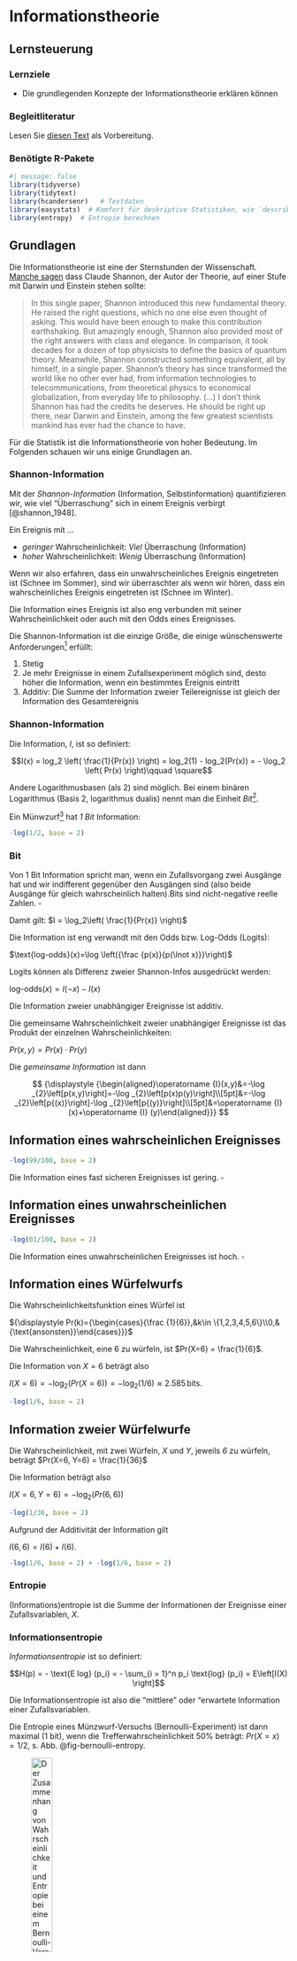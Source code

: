 # Informationstheorie


## Lernsteuerung

### Lernziele


- Die grundlegenden Konzepte der Informationstheorie erklären können



### Begleitliteratur

Lesen Sie [diesen Text](https://www.science4all.org/article/shannons-information-theory/) als Vorbereitung.



### Benötigte R-Pakete

```r
#| message: false
library(tidyverse)
library(tidytext)
library(hcandersenr)   # Textdaten
library(easystats)  # Komfort für deskriptive Statistiken, wie `describe_distribution`
library(entropy)  # Entropie berechnen
```





## Grundlagen


Die Informationstheorie ist eine der Sternstunden der Wissenschaft. [Manche sagen](http://www.science4all.org/article/shannons-information-theory/) dass Claude Shannon, der Autor der Theorie, auf einer Stufe mit Darwin und Einstein stehen sollte:

>    In this single paper, Shannon introduced this new fundamental theory. He raised the right questions, which no one else even thought of asking. This would have been enough to make this contribution earthshaking. But amazingly enough, Shannon also provided most of the right answers with class and elegance. In comparison, it took decades for a dozen of top physicists to define the basics of quantum theory. Meanwhile, Shannon constructed something equivalent, all by himself, in a single paper.
Shannon’s theory has since transformed the world like no other ever had, from information technologies to telecommunications, from theoretical physics to economical globalization, from everyday life to philosophy. (...)
I don’t think Shannon has had the credits he deserves. He should be right up there, near Darwin and Einstein, among the few greatest scientists mankind has ever had the chance to have. 


Für die Statistik ist die Informationstheorie von hoher Bedeutung.
Im Folgenden schauen wir uns einige Grundlagen an.




### Shannon-Information

Mit der *Shannon-Information* (Information, Selbstinformation) quantifizieren wir, wie viel "Überraschung" sich in einem Ereignis verbirgt [@shannon_1948].

Ein Ereignis mit ...

- *geringer* Wahrscheinlichkeit: *Viel* Überraschung (Information)
- *hoher* Wahrscheinlichkeit: *Wenig* Überraschung (Information)



Wenn wir also erfahren, dass ein unwahrscheinliches Ereignis eingetreten ist (Schnee im Sommer), sind wir überraschter als wenn wir hören, dass ein wahrscheinliches Ereignis eingetreten ist (Schnee im Winter).

Die Information eines Ereignis ist also eng verbunden mit seiner Wahrscheinlichkeit oder auch mit den Odds eines Ereignisses.

Die Shannon-Information ist die einzige Größe, die einige wünschenswerte Anforderungen^[Desiderata, sagt man] erfüllt:

1. Stetig
2. Je mehr Ereignisse in einem Zufallsexperiment möglich sind, desto höher die Information, wenn ein bestimmtes Ereignis eintritt
3. Additiv: Die Summe der Information zweier Teilereignisse ist gleich der Information des Gesamtereignis



:::{#def-info}

### Shannon-Information


Die Information, $I$, ist so definiert:


$$I(x) = log_2 \left( \frac{1}{Pr(x)} \right) = log_2(1) - log_2(Pr(x)) = - \log_2 \left( Pr(x) \right)\qquad \square$$

:::


Andere Logarithmusbasen (als 2) sind möglich. Bei einem binären Logarithmus (Basis 2, logarithmus dualis) nennt man die Einheit *Bit*^[oder *shannon*].


Ein Münwzurf^[wie immer, als fair angenommen, wenn sonst nichts anderes angegeben ist] hat *1 Bit* Information:

```r
-log(1/2, base = 2)
```


:::{#def-1bit}
### Bit
Von 1 Bit Information spricht man, wenn ein Zufallsvorgang zwei Ausgänge hat und wir indifferent gegenüber den Ausgängen sind (also beide Ausgänge für gleich wahrscheinlich halten).Bits sind nicht-negative reelle Zahlen. $\square$
:::



Damit gilt: $I = \log_2\left( \frac{1}{Pr(x)} \right)$


Die Information ist eng verwandt mit den Odds bzw. Log-Odds (Logits):


$\text{log-odds}(x)=\log \left({\frac {p(x)}{p(\lnot x)}}\right)$

Logits können als Differenz zweier Shannon-Infos ausgedrückt werden:


$\text{log-odds}(x)=I(\lnot x)-I(x)$



Die Information zweier unabhängiger Ereignisse ist additiv.

Die gemeinsame Wahrscheinlichkeit zweier unabhängiger Ereignisse ist das Produkt der einzelnen Wahrscheinlichkeiten:

$Pr(x,y) = Pr(x) \cdot Pr(y)$

Die *gemeinsame Information* ist dann

$$
{\displaystyle {\begin{aligned}\operatorname {I}(x,y)&=-\log _{2}\left[p(x,y)\right]=-\log _{2}\left[p(x)p(y)\right]\\[5pt]&=-\log _{2}\left[p{(x)}\right]-\log _{2}\left[p{(y)}\right]\\[5pt]&=\operatorname {I} (x)+\operatorname {I} (y)\end{aligned}}}
$$





:::{#exm-info1}


## Information eines wahrscheinlichen Ereignisses


```r
-log(99/100, base = 2)
```

Die Information eines fast sicheren Ereignisses ist gering. $\square$
:::






:::{#exm-info2}


## Information eines unwahrscheinlichen Ereignisses


```r
-log(01/100, base = 2)
```

Die Information eines unwahrscheinlichen Ereignisses ist hoch. $\square$

:::







:::{#exm-info3}


## Information eines Würfelwurfs


Die Wahrscheinlichkeitsfunktion eines Würfel ist

${\displaystyle Pr(k)={\begin{cases}{\frac {1}{6}},&k\in \{1,2,3,4,5,6\}\\0,&{\text{ansonsten}}\end{cases}}}$



Die Wahrscheinlichkeit, eine 6 zu würfeln, ist $Pr(X=6) = \frac{1}{6}$.



Die Information von $X=6$ beträgt also


$I(X=6) = -\log_2 \left( Pr(X=6) \right) = -\log_2(1/6) \approx 2.585 \, \text{bits}$.


```r
-log(1/6, base = 2)
```


:::







:::{#exm-info3}


## Information zweier  Würfelwurfe







Die Wahrscheinlichkeit, mit zwei Würfeln, $X$ und $Y$, jeweils *6* zu würfeln, 
beträgt $Pr(X=6, Y=6) = \frac{1}{36}$



Die Information beträgt also


$I(X=6, Y=6) = -\log_2 \left( Pr(6,6) \right)$


```r
-log(1/36, base = 2)
```


Aufgrund der Additivität der Information gilt


$I(6,6) = I(6) + I(6)$.


```r
-log(1/6, base = 2) + -log(1/6, base = 2)
```



:::









### Entropie


(Informations)entropie ist die Summe der Informationen der Ereignisse einer Zufallsvariablen, $X$.



:::{#def-entropie}


### Informationsentropie


*Informationsentropie*  ist so definiert:

$$H(p) = - \text{E log} (p_i) = - \sum_{i = 1}^n p_i \text{log} (p_i) = E\left[I(X) \right]$$

:::

Die Informationsentropie ist also die "mittlere" oder "erwartete Information einer Zufallsvariablen.


Die Entropie eines Münzwurf-Versuchs (Bernoulli-Experiment) ist dann maximal (1 bit), wenn die Trefferwahrscheinlichkeit 50% beträgt: $Pr(X=x) = 1/2$, s. Abb. @fig-bernoulli-entropy.


![Der Zusammenhang von Wahrscheinlichkeit und Entropie bei einem Bernoulli-Versuch, Quelle: Wikipedia, CC-BY-SA, Brona, Rubber Duck](img/Binary_entropy_plot.svg.png){#fig-bernoulli-entropy width="30%"}



### Gemeinsame Information (Mutual Information)

Die *gemeinsame Information* (*mutual information*, MI) zweier Zufallsvariablen $X$ und $Y$, $I(X,Y)$, quantifiziert die Informationsmenge, die man über $Y$ erhält, wenn man $X$ beobachtet. Mit anderen Worten: Die MI ist ein *Maß des Zusammenhangs zweier (nominaler) Variablen*. Im Gegensatz zur Korrelation ist die MI nicht auf lineare Abhängigkeiten beschränkt.



Die MI quantifiziert den Unterschied zwischen der gemeinsamen Verteilung $Pr(X,Y)$ und dem Produkt einer einzelnen^[auch als *marginalen* Wahrscheinlichkeiten oder *Randwahrscheinlichkeiten* bezeichnet] Wahrscheinlichkeitsverteilungen, d.h. $Pr(X)$ und $Pr(Y)$.

Wenn die beiden Variablen (stochastisch) unabhängig^[Für stochastische Unabhängigkeit kann das Zeichen $\bot$ verwendet werden] sind, ist ihre gemeinsame Information Null:

$I(X,Y) = 0 \quad \text{gdw} \quad \bot(X,Y)$.

Dann gilt nämlich:

$\log \left( \frac{Pr(X,Y)} {Pr(X) \cdot Pr(Y)} \right) =\log(1) = 0$.


Das macht intuitiv Sinn: Sind zwei Variablen unabhängig, so erfährt man nichts über die zweite, wenn man die erste kennt. So ist Kenntnis der Sternzeichens einer Person und ihrer Körpergröße unabhängig.

Das Gegenteil ist auch wahr: Sind zwei Variablen voneinander komplett abhängig, so weiß man alles über die zweite, wenn man die erste kennt.


Die gemeinsame Information kann man sich als *Summe der einzelnen gemeinsamen Informationen* von $XY$ sehen (s. @tbl-mi1):

```r
#| label: tbl-mi1
#| tbl-cap: Summe der punktweisen gemeinsamen Informationen
#| echo: false
d <- tibble::tribble(
     ~x1,    ~x2,    ~x3,
  "x1y2", "x2y1", "x3y1",
  "x2y1", "x2y2", "x3y2",
  "x1y3", "x2y3", "x3y3"
  )
d
```

Die MI ist also additiv:

$I(X,Y) = \Sigma_Y \Sigma_y Pr(x,y) \underbrace{\log \left( \frac{Pr(X,Y)}{Pr(X) Pr(Y)} \right)}_\text{punktweise MI}$ 

Die Summanden der gemeinsamen Information bezeichnet man auch als *punktweise gemeinsame Information* (pointwise mutual information, PMI), entsprechend, s. @eq-pmi. MI ist also der Erwartungswert der PMI.


$${\displaystyle \operatorname {PMI} (x,y)\equiv \log_{2}{\frac {p(x,y)}{p(x)p(y)}}=\log _{2}{\frac {p(x|y)}{p(x)}}=\log _{2}{\frac {p(y|x)}{p(y)}}}
$${#eq-pmi}


Andere Basen als `log2` sind gebräuchlich, vor allem der natürliche Logarithmus.




::: {.remark}

Die zwei rechten Umformungen in @eq-pmi basieren auf der Umformung der gemeinsamen Wahrscheinlichkeit. 

Zur Erinnerung: $p(x,y) = p(y)p(x|y) = p(x)p(y|x)$
:::




::: {#exm-pmi}

### Interpretation der PMI

Sei $p(x) = p(y) = 1/10$ und $p(x,y) = 1/10$. Wären $x$ und $y$ unabhängig, dann wäre $p^{\prime}(x,y) = p(x)p(y) = 1/100$.
Das Verhältnis der Produkte der einzelnen Wahrscheinlichkeit zur gemeinsamen Wahrscheinlichkeit wäre dann 1 und der Logarithmus von 1 ist 0. Das Verhältnis von 1 entspricht also der Unabhängigkeit. Ist das Verhältnis z.B. 5, so zeigt das eine gewisse Abhängigkeit an.
Im obigen Beispiel gilt: $\frac{1/20}{1/100}=5$.

:::


Die MI wird auch über die sog. *Kullback-Leibler-Divergenz* definiert,
die die Differenz zwischen gemeinsamer Wahrscheinlichkeitsfunktion bzw. -dichte und dem Produkt der jeweiligen Randwahrscheinlichkeiten bzw. -dichte angibt.



### Maximumentropie


:::{#def-maxent}


### Maximumentropie

Die Verteilungsform, für die es die meisten Möglichkeiten (Pfade im Baumdiagramm) gibt,
hat die höchste Informationsentropie.

:::

@fig-muenz3 zeigt ein Baumdiagramm für einen 3-fachen Münzwurf.
In den "Blättern" (Endknoten) sind die Ergebnisse des Experiments dargestellt
sowie die Zufallsvariable $X$, die die Anzahl der "Treffer" (Kopf) fasst.
Wie man sieht, vereinen einige Werte der Zufallsvariable mehr Pfade auf sich als andere:
Der Wert $X=1$ vereinigt 3 Pfade (von 8) auf sich; der Wert $X=3$ nur 1 Pfad.

![Pfade im Baumdiagramm: 3-facher Münzwurf](img/muenz3.png){#fig-muenz3}



#### Ilustration 


Sagen wir, Sie stehen vor 5 Eimern und haben 10 Kieselsteine bei sich, die mit den Nummern 1 bis 10 beschriftet sind [@mcelreath_statistical_2020].
Weil Sie nichts besseres zu tun haben, werfen Sie die Kiesel in die Eimer und zwar so, 
dass die Wahrscheinlichkeit für einen Kiesel in einen bestimmten Eimer zu landen für alle Eimer gleich ist.
Sie werfen also Ihre 10 Kiesel und betrachten das Ergebnis; die Kiesel sind jetzt in einem bestimmten (zufälligen)
Arrangement auf die Eimer verteilt.
Jede Aufteilung (der 10 Kiesel in den 5 Eimern) ist gleich wahrscheinlich^[so ähnlich wie mit den Lottozahlen] -- 
die Wahrscheinlichkeit, dass alle 10 Kiesel in Eimer 1 landen ist also gleich hoch wie die Wahrscheinlichkeit,
dass jeder Eimer einen Kiesel abkriegt.
Jetzt kommt's: Manche Arrangements können auf mehrere Arten erzielt werden als andere. 
So gibt es nur *eine* Aufteilung für alle 10 Kiesel in einem Eimer (Teildiagramm a, in @fig-kiesel).
Aber es gibt 90 Möglichkeiten, die Kiesel so aufzuteilen, dass 2 in Eimer 2 landen, 8 in Eimer 4 und 2 in Eimer 4,
s. Teildiagramm b in @fig-kiesel [@kurz_statistical_2021]. 
Teildiagramme c bis e zeigen, dass die Anzahl der Aufteilungen schnell astronomisch hoch wird,
wenn sich die Kiesel "gleichmäßiger" auf die Eimer verteilen.
Die gleichmäßigste Aufteilung (Diagramm e) hat die größte Zahl an möglichen Anordnungen.
Eine Aufteilung der Kiesel auch als Pfad durch ein Baumdiagramm beschrieben werden.

Hier sind ein paar verschiedene Arrangements, deren Anzahl von Aufteilungen wir hier anschauen:

```r
d <-
  tibble(a = c(0, 0, 10, 0, 0),
         b = c(0, 1, 8, 1, 0),
         c = c(0, 2, 6, 2, 0),
         d = c(1, 2, 4, 2, 1),
         e = 2) 
d
```



```r
#| echo: false
#| fig-cap: Anzahl von Aufteilungen der 10 Kiesel in 5 Eimer
#| label: fig-kiesel
d %>% 
  mutate(bucket = 1:5) %>% 
  gather(letter, pebbles, - bucket) %>% 
  
  ggplot(aes(x = bucket, y = pebbles)) +
  geom_col(width = 1/5) +
  geom_text(aes(y = pebbles + 1, label = pebbles)) +
  geom_text(data = tibble(
    letter  = letters[1:5],
    bucket  = 5.5,
    pebbles = 10,
    label   = str_c(c(1, 90, 1260, 37800, 113400), 
                    rep(c(" Pfad", " Pfade"), times = c(1, 4)))),
    aes(label = label), hjust = 1) +
  scale_y_continuous(breaks = c(0, 5, 10)) +
  theme(panel.grid = element_blank()) +
  facet_wrap(~letter, ncol = 3)
```

Hier sind die Wahrscheinlichkeitsverteilungen der 5 Arrangements^[Ist das nicht eine elegante Syntax?! Solomon Kurz, der Autor der Syntax, hielt sich nicht an die aktuelle Version von `dplyr`; `mutate_all` ist eigentlich überholt zugunsten von `mutate` mit `across`, aber die Prägnanz der Syntax hier ist schon beeindruckend, wie ich finde.]:

```r
d %>% 
  mutate_all(~. / sum(.))
```


Dann kann man die Wahrscheinlichkeit einfach in Entropie umrechnen^[Syntax aus @kurz_statistical_2021]:

```r
d %>% 
  mutate_all(~ . / sum(.)) %>% 
  gather() %>% 
  group_by(key) %>% 
  summarise(h = -sum(ifelse(value == 0, 0, value * log(value))))
```


Das `ifelse` dient nur dazu, eine Wahrscheinlichkeit von 0 eine Entropie von 0 zu verpassen^[Regel von L'Hopital], denn sonst würden wir ein Problem rennen, wenn wir $log(0)$ ausrechnen.

```r
log(0)
```



### Kreuzentropie


:::{#def-ke}
Die Kreuzentropie (cross entropy) ist die Anzahl der benötigten Bits, um ein ein Ereignis aus der Verteilung $X$ mit einer anderen Verteilung $Y$ darzustellen, s. @eq-cr. $\square$
:::

$$H(X,Y) = - \sum_x X(x) \cdot log(Y(x))$${#eq-ce}

Anschaulich gesprochen gibt die Kreuzentropie die Differenz zwischen zwei Verteilugen an.


### Kullback-Leibler-Divergenz

Die Kullback-Leibler-Divergenz, $D_{KL} (X\, || \, Y)$, ist verwandt mit der Kreuzentropie, da

$$H(X,Y) = H(X) + D_{KL} (X\, || \, Y)$$

## Zufallstext erkennen


### Entropie von Zufallstext


Kann man wohl Zufallstext maschinell erkennen? Sicher gibt es viele Ansätze,
um das Problem anzugehen.
Lassen Sie uns einen Ansatz erforschen. 
Erforschen heißt, *wir* erforschen für *uns*, es handelt sich um eine didaktische Übung, 
das Ziel ist nicht, Neuland für die Menschheit zu betreten.

Aber zuerst müssen wir überlegen, was "Zufallstext" bedeuten soll.


Nehmen wir uns dazu zuerst einen richtigen Text, ein Märchen von H.C. Andersen zum Beispiel.
Nehmen wir das Erste aus der Liste in dem Tibble `hcandersen_de`, "das Feuerzeug".

```r
das_feuerzeug <-
  hcandersen_de  %>% 
  filter(book == "Das Feuerzeug") %>% 
  unnest_tokens(input = text, output = word) %>% 
  pull(word) 

head(das_feuerzeug)
```


Das Märchen ist `r length(das_feuerzeug)` Wörter lang.

```r
wortliste <- 
hcandersen_de  %>% 
  filter(book == "Das Feuerzeug") %>% 
  unnest_tokens(output = word, input = text) %>% 
  pull(word) %>% 
  unique()

head(wortliste)
```


Jetzt ziehen wir Stichproben (mit Zurücklegen) aus dieser Liste und erstellen damit eine Art Zufallstext.

```r
zufallstext <- 
  sample(x = wortliste, size = length(das_feuerzeug)*10^2, replace = TRUE)
head(zufallstext)
```


Zählen wir, wie häufig jedes Wort vorkommt:

```r
zufallstext_count <-
tibble(zufallstext = zufallstext) %>% 
  count(zufallstext)

head(zufallstext_count)
```


Der Häufigkeitsvektor von `wortliste` besteht nur aus Einsen, 
so haben wir ja gerade die Wortliste definiert:

```r
wortliste_count <-
tibble(wortliste = wortliste) %>% 
  count(wortliste)

head(wortliste_count)
```


Daher ist ihre Informationsentropy maximal.

```r
entropy(wortliste_count$n, unit = "log2")
```



Die Häufigkeiten der Wörter in `zufallstext` hat eine hohe Entropie.

```r
entropy(zufallstext_count$n, unit = "log2")
```


Zählen wir die Häufigkeiten in der Geschichte "Das Feuerzeug".

```r
das_feuerzeug_count <-
  tibble(text = das_feuerzeug) %>% 
  count(text)

head(das_feuerzeug_count)
```
Und berechnen dann die Entropie:

```r
entropy(das_feuerzeug_count$n, unit = "log2")
```


Der Zufallstext hat also eine höhere Entropie als der echte Märchentext.
Der Zufallstext ist also gleichverteilter in den Worthäufigkeiten.


Pro Bit weniger Entropie halbiert sich die Anzahl der Möglichkeiten einer Häufigkeitsverteilung.



### MI von Zufallstext



Left as an exercises for the reader^[[Vgl. hier](https://academia.stackexchange.com/questions/20084/is-using-the-phrase-is-left-as-an-exercise-for-the-reader-considered-good)] 🥳.





## Vertiefung

@stone_information_2019 bietet einen nützlichen Einstieg in das Thema der Informationsentropie.
Shannons [-@shannon_1948] berühmter Artikel setzt höhere Ansprüche.




Es gibt eine Reihe nützlicher (und teilweise recht informationsdichter) Wikipedia-Einträge zum Thema Informationstheorie.

- [Wikipedia: Pointwise Mutual Information](https://en.wikipedia.org/wiki/Pointwise_mutual_information)
- [Wikipedia: Mutual information](https://en.wikipedia.org/wiki/Mutual_information)
- [Wikipedia: Information theory](https://en.wikipedia.org/wiki/Information_theory)
- [Wikipedia: Informationsgehalt](https://de.wikipedia.org/wiki/Informationsgehalt)





Grant Sanderson (Künstlername und YouTube-Channel: 3b1b) hat eine unglaubliche gute Sammlung an Erklärvideos im (weiteren) Themenbereich der Mathematik geschaffen. 
Persönlich finde ich seine Videos die vermutlich besten Erklärvideos, die es gibt, oder zumindest die besten, die ich kenne.

Er hat auch ein Video erstellt zum Thema Informationsentropie.

{{< video https://www.youtube.com/watch?v=v68zYyaEmEA >}}


Wenn man mal einen Monat ungestört ist, könne man [in Ruhe die Materalien durcharbeiten...](https://www.3blue1brown.com/#lessons).
Die Animations-Engine hat der Autor [auf Github](https://github.com/3b1b/videos) freigegeben. Mehr Infos findet sich in den [Docs](https://docs.manim.community/en/stable/faq/installation.html#different-versions).
Großartigerweise gibt es auch freie J[upyter-Notebooks mit Tutorials](https://notebooks.gesis.org/binder/jupyter/user/manimcommunity-jupyter_examples-yr2bi9a0/notebooks/First%20Steps%20with%20Manim.ipynb).



Übrigens empfiehlt Grant Sanderson, das [Originalpaper](https://people.math.harvard.edu/~ctm/home/text/others/shannon/entropy/entropy.pdf) von @shannon_1948 zu lesen.

